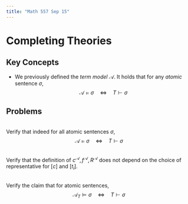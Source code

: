 ```yaml
---
title: "Math 557 Sep 15"
---
```


# Completing Theories

## Key Concepts

- We previously defined the *term model* $\mathcal{A}$. It holds that for any *atomic* sentence $\sigma$, 
$$\mathcal{A} \models \sigma \quad \iff \quad T \vdash \sigma$$



## Problems


:::{#exr-}
\
Verify that indeed for all atomic sentences $\sigma$,
$$\mathcal{A} \models \sigma \quad \iff \quad T \vdash \sigma$$
:::

::: {#exr-}
\
Verify that the definition of $c^{\mathcal{A}}, f^{\mathcal{A}}, R^{\mathcal{A}}$ does not depend on the choice of representative for $[c]$ and $[t_i]$.
:::

::: {#exr-}
\
Verify the claim that for atomic sentences, 
$$\mathcal{A}_T \models \sigma \quad \iff \quad T \vdash \sigma$$ 
:::
